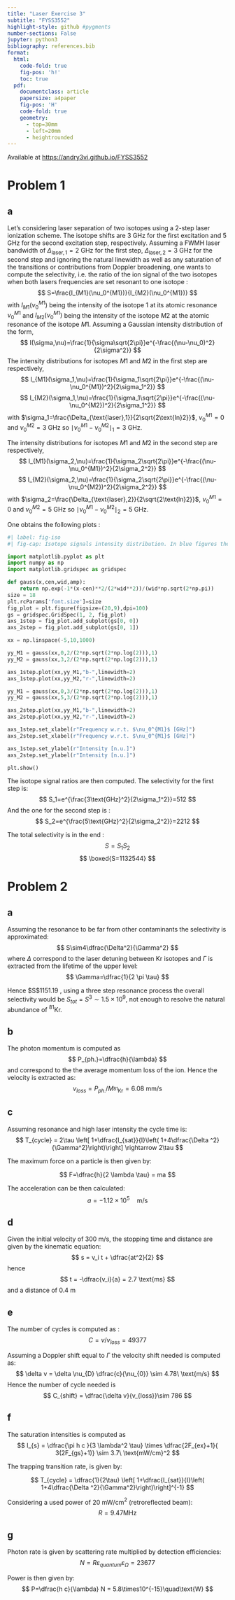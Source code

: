 ```yaml
---
title: "Laser Exercise 3"
subtitle: "FYSS3552"
highlight-style: github #pygments
number-sections: False
jupyter: python3
bibliography: references.bib
format:
  html:
    code-fold: true 
    fig-pos: 'h!'
    toc: true
  pdf:
    documentclass: article
    papersize: a4paper
    fig-pos: 'H'
    code-fold: true
    geometry:
      - top=30mm
      - left=20mm
      - heightrounded
---
```

Available at [https://andry3vi.github.io/FYSS3552](https://andry3vi.github.io/FYSS3552)

# Problem 1
## a
Let's considering laser separation of two isotopes using a 2-step laser ionization scheme. The isotope shifts are 3 GHz for the first excitation and 5 GHz for the second excitation step, respectively. Assuming a FWMH laser bandwidth of $\Delta_{\text{laser},1}=2$ GHz for the first step, $\Delta_{\text{laser},2}=3$ GHz for the second step and ignoring the natural linewidth as well as any saturation of the transitions or contributions from Doppler broadening, one wants to compute the selectivity, i.e. the ratio of the ion signal of the two isotopes when both lasers frequencies are set resonant to one isotope :
$$
    S=\frac{I_{M1}(\nu_0^{M1})}{I_{M2}(\nu_0^{M1})}
$$
with $I_{M1}(\nu_0^{M1})$ being the intensity of the isotope $1$ at its atomic resonance $\nu_0^{M1}$ and $I_{M2}(\nu_0^{M1})$ being the intensity of the isotope $M2$ at the atomic resonance of the isotope $M1$. Assuming a Gaussian intensity distribution of the form,
$$
    I(\sigma,\nu)=\frac{1}{\sigma\sqrt{2\pi}}e^{-\frac{(\nu-\nu_0)^2}{2\sigma^2}}
$$
The intensity distributions for isotopes $M1$ and $M2$ in the first step are respectively,
$$ 
I_{M1}(\sigma_1,\nu)=\frac{1}{\sigma_1\sqrt{2\pi}}e^{-\frac{(\nu-\nu_0^{M1})^2}{2\sigma_1^2}}
$$
$$
I_{M2}(\sigma_1,\nu)=\frac{1}{\sigma_1\sqrt{2\pi}}e^{-\frac{(\nu-\nu_0^{M2})^2}{2\sigma_1^2}}
$$
with $\sigma_1=\frac{\Delta_{\text{laser},1}}{2\sqrt{2\text{ln}2}}$, $\nu_0^{M1}=0$ and $\nu_0^{M2}=3$ GHz so $\mid \nu_0^{M1}-\nu_0^{M2} \mid_1=3$ GHz.

The intensity distributions for isotopes $M1$ and $M2$ in the second step are respectively,
$$ 
I_{M1}(\sigma_2,\nu)=\frac{1}{\sigma_2\sqrt{2\pi}}e^{-\frac{(\nu-\nu_0^{M1})^2}{2\sigma_2^2}}
$$
$$
I_{M2}(\sigma_2,\nu)=\frac{1}{\sigma_2\sqrt{2\pi}}e^{-\frac{(\nu-\nu_0^{M2})^2}{2\sigma_2^2}}
$$
with $\sigma_2=\frac{\Delta_{\text{laser},2}}{2\sqrt{2\text{ln}2}}$, $\nu_0^{M1}=0$ and $\nu_0^{M2}=5$ GHz so $\mid \nu_0^{M1}-\nu_0^{M2} \mid_2=5$ GHz.

One obtains the following plots :

```python
#| label: fig-iso
#| fig-cap: Isotope signals intensity distribution. In blue figures the intensity distribution of the isotope of interest $M1$ and in red the intensity distribution of the other isotope $M2$. The first plot corresponds to the intensities for the first step $(left)$.  The second plot corresponds to the intensities for the second step $(right)$

import matplotlib.pyplot as plt
import numpy as np
import matplotlib.gridspec as gridspec

def gauss(x,cen,wid,amp):
    return np.exp(-1*(x-cen)**2/(2*wid**2))/(wid*np.sqrt(2*np.pi))
size = 18
plt.rcParams['font.size']=size
fig_plot = plt.figure(figsize=(20,9),dpi=100)
gs = gridspec.GridSpec(1, 2, fig_plot)
axs_1step = fig_plot.add_subplot(gs[0, 0])
axs_2step = fig_plot.add_subplot(gs[0, 1])

xx = np.linspace(-5,10,1000)

yy_M1 = gauss(xx,0,2/(2*np.sqrt(2*np.log(2))),1)
yy_M2 = gauss(xx,3,2/(2*np.sqrt(2*np.log(2))),1)

axs_1step.plot(xx,yy_M1,"b-",linewidth=2)
axs_1step.plot(xx,yy_M2,"r-",linewidth=2)

yy_M1 = gauss(xx,0,3/(2*np.sqrt(2*np.log(2))),1)
yy_M2 = gauss(xx,5,3/(2*np.sqrt(2*np.log(2))),1)

axs_2step.plot(xx,yy_M1,"b-",linewidth=2)
axs_2step.plot(xx,yy_M2,"r-",linewidth=2)

axs_1step.set_xlabel(r"Frequency w.r.t. $\nu_0^{M1}$ [GHz]")
axs_2step.set_xlabel(r"Frequency w.r.t. $\nu_0^{M1}$ [GHz]")

axs_1step.set_ylabel(r"Intensity [n.u.]")
axs_2step.set_ylabel(r"Intensity [n.u.]")

plt.show()
```

The isotope signal ratios are then computed.
The selectivity for the first step is: 
$$
    S_1=e^{\frac{3\text{GHz}^2}{2\sigma_1^2}}=512
$$
And the one for the second step is :
$$
    S_2=e^{\frac{5\text{GHz}^2}{2\sigma_2^2}}=2212
$$

The total selectivity is in the end :
$$
    S=S_1S_2
$$
$$
\boxed{S=1132544}
$$

# Problem 2
## a
Assuming the resonance to be far from other contaminants the selectivity is approximated:
$$
    S\sim4\dfrac{\Delta^2}{\Gamma^2}
$$
where $\Delta$ correspond to the laser detuning between Kr isotopes and $\Gamma$ is extracted from the lifetime of the upper level:
$$
    \Gamma=\dfrac{1}{2 \pi \tau}
$$

Hence $S\sim$1151.19 , using a three step resonance process the overall selectivity would be $S_{tot}=S^3\sim1.5\times10^9$, not enough to resolve the natural abundance of $^{81}$Kr.

## b
The photon momentum is computed as 
$$
    P_{ph.}=\dfrac{h}{\lambda}
$$
and correspond to the the average momentum loss of the ion.
Hence the velocity is extracted as:
$$
    v_{loss}=P_{ph.}/M_{^{81}\text{Kr}}=6.08\ \text{mm/s}
$$

## c 
Assuming resonance and high laser intensity the cycle time is:
$$
T_{cycle} = 2\tau \left[ 1+\dfrac{I_{sat}}{I}\left( 1+4\dfrac{\Delta ^2}{\Gamma^2}\right)\right] \rightarrow 2\tau
$$

The maximum force on a particle is then given by:

$$
F=\dfrac{h}{2 \lambda \tau} = ma
$$

The acceleration can be then calculated:
$$
a = -1.12 \times 10^5 \quad \text{m/s}
$$

## d
Given the initial velocity of 300 m/s, the stopping time and distance are given by the kinematic equation:
$$
s = v_i t + \dfrac{at^2}{2}
$$
hence
$$
t = -\dfrac{v_i}{a} = 2.7 \text{ms}
$$
and a distance of 0.4 m

## e
The number of cycles is computed as :
$$
    C = v/v_{loss}=49377
$$

Assuming a Doppler shift equal to $\Gamma$ the velocity shift needed is computed as:
$$
    \delta v = \delta \nu_{D} \dfrac{c}{\nu_{0}} \sim 4.78\ \text{m/s}
$$
Hence the number of cycle needed is 
$$
    C_{shift} = \dfrac{\delta v}{v_{loss}}\sim 786 
$$

## f
The saturation intensities is computed as
$$
    I_{s} = \dfrac{\pi h c }{3 \lambda^2 \tau} \times \dfrac{2F_{ex}+1}{ 3(2F_{gs}+1)} \sim 3.7\ \text{mW/cm}^2
$$

The trapping transition rate, is given by:

$$
T_{cycle} = \dfrac{1}{2\tau} \left[ 1+\dfrac{I_{sat}}{I}\left( 1+4\dfrac{\Delta ^2}{\Gamma^2}\right)\right]^{-1}
$$

Considering a used power of 20 mW/cm$^2$ (retroreflected beam):
$$
R=9.47 \text{MHz}
$$

## g
Photon rate is given by scattering rate multiplied by detection efficiencies:
$$
N=R \varepsilon_{quantum}\varepsilon_{\Omega} = 23677
$$

Power is then given by:
$$
P=\dfrac{h c}{\lambda} N = 5.8\times10^{-15}\quad\text{W}
$$

<!--

\


\subsection*{f)}
The trapping transition rate is computed as:
\begin{equation}
    R= \dfrac{\Gamma}{2} \left[ 1+ \dfrac{I_0}{I}\left( 1+4\dfrac{\Delta^2}{\Gamma^2}\right)\right]^{-1}
\end{equation}

$I_0$ is the saturation intensity and is computed as
The second term is needed to account the degeneracy due to hyperfine structure.

Hence $R = 2.8\times10^{6}$
\subsection*{g)}
The number of photon detected is computed as 
\begin{equation}
    N_{ph.} = C\times \text{Solid Angle} \times \text{PMT}_QE \sim 7068 
\end{equation}
with a single laser beam.
The corresponding detected energy is 
\begin{equation}
    P = N_{ph.} \dfrac{h c}{\lambda} = 1.73\ \text{fmW}
\end{equation} -->
